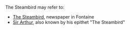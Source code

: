 {{Disambiguation}}
The Steambird may refer to:
*[[The Steambird]], newspaper in Fontaine
*[[Sir Arthur]], also known by his epithet "The Steambird"
